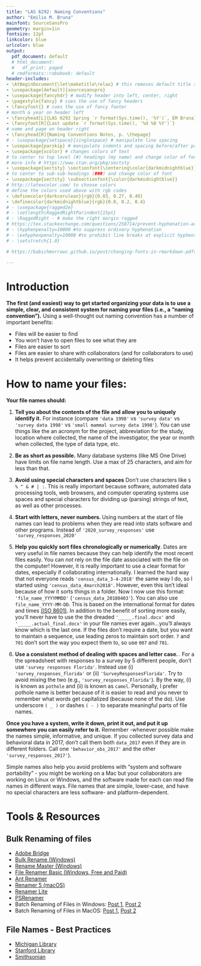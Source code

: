 ```yaml
---
title: "LAS 6292: Naming Conventions"
author: "Emilio M. Bruna"
mainfont: SourceSansPro
geometry: margin=1in
fontsize: 12pt
linkcolor: blue
urlcolor: blue
output:
  pdf_document: default
  # html_document:
  #   df_print: paged
  # rmdformats::robobook: default
header-includes:
- \AtBeginDocument{\let\maketitle\relax} # this removes default title section
- \usepackage[default]{sourcesanspro}
- \usepackage{fancyhdr} # modify header into left, center, right
- \pagestyle{fancy} # cues the use of fancy headers
- \fancyfoot{} # cues the use of fancy footer
# month & year on header left
- \fancyhead[L]{LAS 6292 Spring `r format(Sys.time(), '%Y')`, EM Bruna} 
- \fancyfoot[R]{Last update `r format(Sys.time(), '%d %B %Y')`}
# name and page on header right
- \fancyhead[R]{Naming Conventions Notes, p. \thepage} 
# - \usepackage{setspace}{singlespace} # manipulate line spacing 
- \usepackage{parskip} # manipulate indents and spacing before/after paragraphs 
- \usepackage{xcolor} # changes colors of text
# to center to top level (#) headings (my name) and change color of font
# more info # https://www.ctan.org/pkg/sectsty
- \usepackage{sectsty} \sectionfont{\centering\color{darkmidnightblue}}
# to center to sub-sub-headings (###) and change color of font
- \usepackage{sectsty} \subsectionfont{\color{darkmidnightblue}}
# http://latexcolor.com/ to choose colors
# define the colors used above with rgb codes
- \definecolor{darkcerulean}{rgb}{0.03, 0.27, 0.49}
- \definecolor{darkmidnightblue}{rgb}{0.0, 0.2, 0.4}
# - \usepackage{ragged2e}
# - \setlength\RaggedRightParindent{15pt}
# - \RaggedRight - # make the right margin ragged
# https://tex.stackexchange.com/questions/258714/prevent-hyphenation-across-lines-enforce-right-margin
# - \hyphenpenalty=10000 #to suppress ordinary hyphenation
# - \exhyphenpenalty=10000 #to prohibit line breaks at explicit hyphens.
# - \setstretch{1.0}

# https://babichmorrowc.github.io/post/changing-fonts-in-rmarkdown-pdfs/

---
```

  
# Introduction

**The first (and easiest) way to get started organizing your data is to use a simple, clear, and consistent system for naming your files (i.e., a "naming convention").** Using a well-thought out naming convention has a number of important benefits:  

* Files will be easier to find
* You won't have to open files to see what they are
* Files are easier to sort
* Files are easier to share with collaborators (and for collaborators to use)
* It helps prevent accidentally overwriting or deleting files  

    
# How to name your files:

**Your file names should: **

1. **Tell you about the contents of the file and allow you to uniquely identify it.** For instance (compare `'data 1998'` vs `'survey data'` vs `'survey data 1998'` vs `'small mammal survey data 1998'`). You can use things like the an acronym for the project, abbreviation for the study, location where collected, the name of the investigator, the year or month when collected, the type of data type, etc.

2. **Be as short as possible.** Many database systems (like MS One Drive) have limits on file name length. Use a max of 25 characters, and aim for less than that.

3. **Avoid using special characters and spaces** Don't use  characters like `$ % ^ & # | :`. This is really important because software, automated data processing tools, web browsers, and computer operating systems use spaces and special characters for dividing up (parsing) strings of text, as well as other processes.

4. **Start with letters, never numbers. **Using numbers at the start of file names can lead to problems when they are read into stats software and other programs. Instead of `'2020_survey_responses'` use  `'survey_responses_2020'`

5. **Help you quickly sort files chronologically or numerically**. Dates are very useful in file names because they can help identify the most recent files easily. You can *not* rely on the file date associated with the file on the computer! However, it is really important to use a clear format for dates, especially if collaborating internationally. I learned the hard way that not everyone reads `'census_data_3-4-2018'` the same way I do, so I started using `'census_data_4march2018'`. However, even this isn't ideal because of how it sorts things in a folder. Now I now use this format: `'file_name_YYYYMMDD'` (`'census_data_20180403'`). You can also use `file_name_YYYY-MM-DD`. This is based on the international format for dates and times [(ISO 8601)](https://en.wikipedia.org/wiki/ISO_8601#Calendar_dates). In addition to the benefit of sorting more easily, you'll never have to use the the dreaded `'_____.final.docx'` and `'_____.actual_final.docx'` in your file names ever again...you'll always know which is the last one. If the files don't require a date, but you want to maintain a sequence, use leading zeros to maintain sort order. `7` and `701` don't sort the way you expect them to, so use `007` and `701`.

6. **Use a consistent method of dealing with spaces and letter case. **.  For a the spreadsheet with responses to a survey by 5 different people, don't use `'survey responses Florida'`. Instead use (i) `'survey_responses_florida'` or (ii) `'SurveyResponsesFlorida'`. Try to avoid mixing the two (e.g., `'survey_responses_Florida'`). By the way, (i) is known as `pothole` and (ii) is known as `camel`. Personally, I prefer pothole name is better because of it is easier to read and you never to remember what words get capitalized (because none of the do). Use underscore `( _ )` or dashes `( - )` to separate meaningful parts of file names.


**Once you have a system, write it down, print it out, and put it up somewhere you can easily refer to it.** Remember -whenever possible make the names simple, informative, and unique. If you collected survey data and behavioral data in 2017, don't call them both `data_2017` even if they are in different folders. Call one `'behavior_obs_2017'` and the other `'survey_responses_2017'`). 

Simple names also help you avoid problems with "system and software portability" - you might be working on a Mac but your collaborators are working on Linux or Windows, and the software made for each can read file names in different ways. File names that are simple, lower-case, and have no special characters are less software- and platform-dependent.    
  

# Tools & Resources

## Bulk Renaming of files

* [Adobe Bridge](https://www.adobe.com/products/bridge.html)
* [Bulk Rename (Windows)](http://www.bulkrenameutility.co.uk/Main_Intro.php)
* [Rename Master (Windows)](http://www.joejoesoft.com/cms/showpage.php?cid=108)
* [File Renamer Basic (Windows, Free and Paid)](http://www.sherrodcomputers.com/products_filerenamer.cfm)
* [Ant Renamer](http://www.antp.be/software/renamer)
* [Renamer 5 (macOS)](https://renamer.com/)
* [Renamer Lite](http://www.den4b.com/products/renamer)
* [PSRenamer](http://www.powersurgepub.com/products/psrenamer/index.html)
* Batch Renaming of Files in Windows: [Post 1](https://www.howtogeek.com/111859/how-to-batch-rename-files-in-windows-4-ways-to-rename-multiple-files/), [Post 2](https://www.tomsguide.com/how-to/how-to-batch-rename-multiple-files-in-windows-10)
* Batch Renaming of Files in MacOS: [Post 1](https://setapp.com/how-to/batch-rename-files), [Post 2](https://appleinsider.com/articles/21/06/23/how-to-batch-rename-files-in-macos)
  

## File Names - Best Practices 

* [Michigan Library](https://guides.lib.umich.edu/datamanagement/files)  
* [Stanford Library](https://library.stanford.edu/research/data-management-services/data-best-practices/best-practices-file-naming)  
* [Smithsonian](https://library.si.edu/sites/default/files/tutorial/pdf/filenamingorganizing20180227.pdf)  

